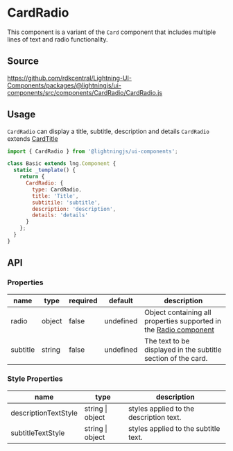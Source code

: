 <!--
  Copyright 2023 Comcast Cable Communications Management, LLC

  Licensed under the Apache License, Version 2.0 (the "License");
  you may not use this file except in compliance with the License.
  You may obtain a copy of the License at

  http://www.apache.org/licenses/LICENSE-2.0

  Unless required by applicable law or agreed to in writing, software
  distributed under the License is distributed on an "AS IS" BASIS,
  WITHOUT WARRANTIES OR CONDITIONS OF ANY KIND, either express or implied.
  See the License for the specific language governing permissions and
  limitations under the License.

  SPDX-License-Identifier: Apache-2.0
-->


# CardRadio

This component is a variant of the `Card` component that includes multiple lines of text and radio functionality.

## Source

https://github.com/rdkcentral/Lightning-UI-Components/packages/@lightningjs/ui-components/src/components/CardRadio/CardRadio.js

## Usage

`CardRadio` can display a title, subtitle, description and details
`CardRadio` extends [CardTitle](?path=/docs/tiles-cards-cardtitle--card-title)

```js
import { CardRadio } from '@lightningjs/ui-components';

class Basic extends lng.Component {
  static _template() {
    return {
      CardRadio: {
        type: CardRadio,
        title: 'Title',
        subtitile: 'subtitle',
        description: 'description',
        details: 'details'
      }
    };
  }
}
```

<Canvas>
  <Story id="tiles-cards-cardradio--card-radio" />
</Canvas>

## API

### Properties

| name     | type   | required | default   | description                                                                                             |
| -------- | ------ | -------- | --------- | ------------------------------------------------------------------------------------------------------- |
| radio    | object | false    | undefined | Object containing all properties supported in the [Radio component](?path=/docs/utilities-radio--radio) |
| subtitle | string | false    | undefined | The text to be displayed in the subtitle section of the card.                                           |

### Style Properties

| name                 | type             | description                             |
| -------------------- | ---------------- | --------------------------------------- |
| descriptionTextStyle | string \| object | styles applied to the description text. |
| subtitleTextStyle    | string \| object | styles applied to the subtitle text.    |
